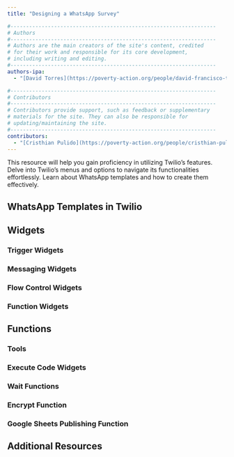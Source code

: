 ```yaml
---
title: "Designing a WhatsApp Survey"

#------------------------------------------------------------------
# Authors
#------------------------------------------------------------------
# Authors are the main creators of the site's content, credited
# for their work and responsible for its core development, 
# including writing and editing.
#------------------------------------------------------------------
authors-ipa:
  - "[David Torres](https://poverty-action.org/people/david-francisco-torres-leon)"

#------------------------------------------------------------------
# Contributors
#------------------------------------------------------------------
# Contributors provide support, such as feedback or supplementary
# materials for the site. They can also be responsible for
# updating/maintaining the site.
#------------------------------------------------------------------
contributors:
  - "[Cristhian Pulido](https://poverty-action.org/people/cristhian-pulido)"
---
```


:::{.page-subtitle}
This resource will help you gain proficiency in utilizing Twilio's
features. Delve into Twilio's menus and options to navigate its functionalities effortlessly. Learn about WhatsApp templates and how to create them effectively.
:::

## WhatsApp Templates in Twilio

## Widgets

### Trigger Widgets

###  Messaging Widgets

###  Flow Control Widgets

###  Function Widgets

## Functions

###  Tools

### Execute Code Widgets

###  Wait Functions

###  Encrypt Function

###  Google Sheets Publishing Function

##  Additional Resources
